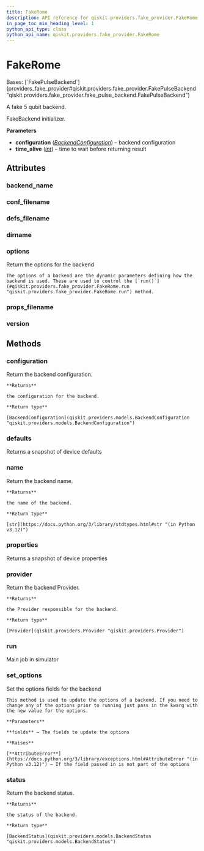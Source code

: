 ```yaml
---
title: FakeRome
description: API reference for qiskit.providers.fake_provider.FakeRome
in_page_toc_min_heading_level: 1
python_api_type: class
python_api_name: qiskit.providers.fake_provider.FakeRome
---
```


# FakeRome

<Class id="qiskit.providers.fake_provider.FakeRome" isDedicatedPage={true} github="https://github.com/qiskit/qiskit/tree/stable/0.45/qiskit/providers/fake_provider/backends/rome/fake_rome.py" signature="qiskit.providers.fake_provider.FakeRome" modifiers="class">
  Bases: [`FakePulseBackend`](providers_fake_provider#qiskit.providers.fake_provider.FakePulseBackend "qiskit.providers.fake_provider.fake_pulse_backend.FakePulseBackend")

  A fake 5 qubit backend.

  FakeBackend initializer.

  **Parameters**

  *   **configuration** ([*BackendConfiguration*](qiskit.providers.models.BackendConfiguration "qiskit.providers.models.BackendConfiguration")) – backend configuration
  *   **time\_alive** ([*int*](https://docs.python.org/3/library/functions.html#int "(in Python v3.12)")) – time to wait before returning result

  ## Attributes

  ### backend\_name

  <Attribute id="qiskit.providers.fake_provider.FakeRome.backend_name" attributeValue="'fake_rome'" />

  ### conf\_filename

  <Attribute id="qiskit.providers.fake_provider.FakeRome.conf_filename" attributeValue="'conf_rome.json'" />

  ### defs\_filename

  <Attribute id="qiskit.providers.fake_provider.FakeRome.defs_filename" attributeValue="'defs_rome.json'" />

  ### dirname

  <Attribute id="qiskit.providers.fake_provider.FakeRome.dirname" attributeValue="'/home/runner/work/qiskit/qiskit/qiskit/providers/fake_provider/backends/rome'" />

  ### options

  <Attribute id="qiskit.providers.fake_provider.FakeRome.options">
    Return the options for the backend

    The options of a backend are the dynamic parameters defining how the backend is used. These are used to control the [`run()`](#qiskit.providers.fake_provider.FakeRome.run "qiskit.providers.fake_provider.FakeRome.run") method.
  </Attribute>

  ### props\_filename

  <Attribute id="qiskit.providers.fake_provider.FakeRome.props_filename" attributeValue="'props_rome.json'" />

  ### version

  <Attribute id="qiskit.providers.fake_provider.FakeRome.version" attributeValue="1" />

  ## Methods

  ### configuration

  <Function id="qiskit.providers.fake_provider.FakeRome.configuration" signature="configuration()">
    Return the backend configuration.

    **Returns**

    the configuration for the backend.

    **Return type**

    [BackendConfiguration](qiskit.providers.models.BackendConfiguration "qiskit.providers.models.BackendConfiguration")
  </Function>

  ### defaults

  <Function id="qiskit.providers.fake_provider.FakeRome.defaults" signature="defaults()">
    Returns a snapshot of device defaults
  </Function>

  ### name

  <Function id="qiskit.providers.fake_provider.FakeRome.name" signature="name()">
    Return the backend name.

    **Returns**

    the name of the backend.

    **Return type**

    [str](https://docs.python.org/3/library/stdtypes.html#str "(in Python v3.12)")
  </Function>

  ### properties

  <Function id="qiskit.providers.fake_provider.FakeRome.properties" signature="properties()">
    Returns a snapshot of device properties
  </Function>

  ### provider

  <Function id="qiskit.providers.fake_provider.FakeRome.provider" signature="provider()">
    Return the backend Provider.

    **Returns**

    the Provider responsible for the backend.

    **Return type**

    [Provider](qiskit.providers.Provider "qiskit.providers.Provider")
  </Function>

  ### run

  <Function id="qiskit.providers.fake_provider.FakeRome.run" signature="run(run_input, **kwargs)">
    Main job in simulator
  </Function>

  ### set\_options

  <Function id="qiskit.providers.fake_provider.FakeRome.set_options" signature="set_options(**fields)">
    Set the options fields for the backend

    This method is used to update the options of a backend. If you need to change any of the options prior to running just pass in the kwarg with the new value for the options.

    **Parameters**

    **fields** – The fields to update the options

    **Raises**

    [**AttributeError**](https://docs.python.org/3/library/exceptions.html#AttributeError "(in Python v3.12)") – If the field passed in is not part of the options
  </Function>

  ### status

  <Function id="qiskit.providers.fake_provider.FakeRome.status" signature="status()">
    Return the backend status.

    **Returns**

    the status of the backend.

    **Return type**

    [BackendStatus](qiskit.providers.models.BackendStatus "qiskit.providers.models.BackendStatus")
  </Function>
</Class>


